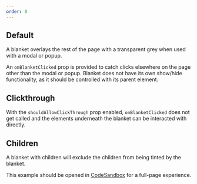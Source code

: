 ```yaml
---
order: 0
---
```



## Default

A blanket overlays the rest of the page with a transparent grey when used with a modal or popup.

An `onBlanketClicked` prop is provided to catch clicks elsewhere on the page other than the modal or popup. Blanket does not have its own show/hide functionality, as it should be controlled with its parent element.

<Example Component={BlanketBasic} packageName="@atlaskit/blanket"/>

## Clickthrough

With the `shouldAllowClickThrough` prop enabled, `onBlanketClicked` does not get called and the elements underneath the blanket can be interacted with directly.

<Example Component={BlanketClickthrough} packageName="@atlaskit/blanket"/>

## Children

A blanket with children will exclude the children from being tinted by the blanket.

This example should be opened in [CodeSandbox](https://codesandbox.io/s/atlaskit-blanket-03-blanket-with-children-forked-3ufhkb?file=/example.tsx) for a full-page experience.

<Example Component={BlanketWithChildren} appearance="source-only" packageName="@atlaskit/blanket"/>
